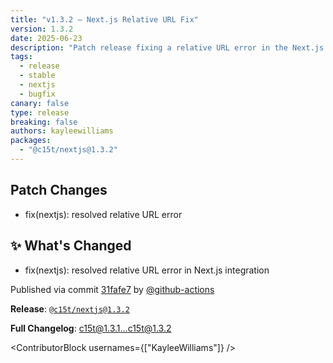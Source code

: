 ```yaml
---
title: "v1.3.2 — Next.js Relative URL Fix"
version: 1.3.2
date: 2025-06-23
description: "Patch release fixing a relative URL error in the Next.js integration."
tags:
  - release
  - stable
  - nextjs
  - bugfix
canary: false
type: release
breaking: false
authors: kayleewilliams
packages:
  - "@c15t/nextjs@1.3.2"
---
```


## Patch Changes

- fix(nextjs): resolved relative URL error

## ✨ What's Changed

- fix(nextjs): resolved relative URL error in Next.js integration

Published via commit [31fafe7](https://github.com/c15t/c15t/commit/31fafe7b158843e53bad1b2c2fd89d9e71263e6a) by [@github-actions](https://github.com/github-actions)

**Release**: [`@c15t/nextjs@1.3.2`](https://github.com/c15t/c15t/releases/tag/%40c15t%2Fnextjs%401.3.2)

**Full Changelog**: [c15t@1.3.1...c15t@1.3.2](https://github.com/c15t/c15t/compare/c15t@1.3.1...c15t@1.3.2)

<ContributorBlock usernames={["KayleeWilliams"]} />


